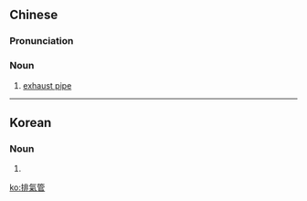 {{also|排気管|排气管}}
==Chinese==
{{zh-forms|s=排气管|type=21}}

===Pronunciation===
{{zh-pron
|m=páiqìguǎn
|c=paai4 hei3 gun2
|cat=n
}}

===Noun===
{{zh-noun}}

# [[exhaust pipe]] {{gloss|pipe that vents waste gases from the engine}}

{{zh-cat|Automotive}}

----

==Korean==
{{ko-hanjatab}}

===Noun===
{{ko-noun|hj|hangeul=배기관}}

# {{hanja form of|배기관|[[exhaust pipe]] {{gloss|pipe that vents waste gases from the engine}}}}

[[ko:排氣管]]